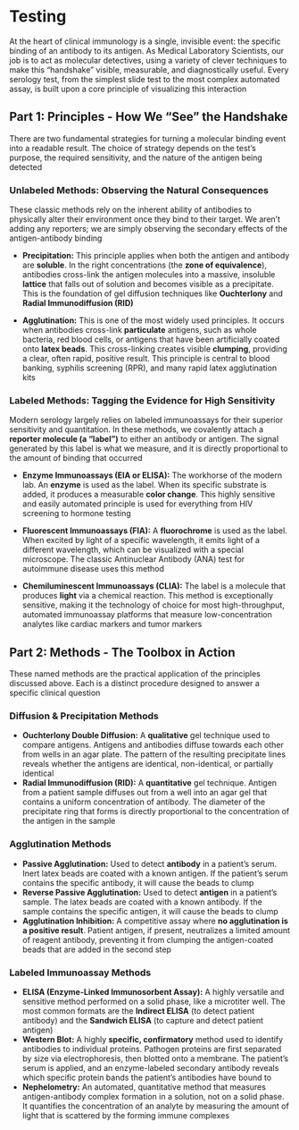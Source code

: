 # Testing {-}

At the heart of clinical immunology is a single, invisible event: the specific binding of an antibody to its antigen. As Medical Laboratory Scientists, our job is to act as molecular detectives, using a variety of clever techniques to make this "handshake" visible, measurable, and diagnostically useful. Every serology test, from the simplest slide test to the most complex automated assay, is built upon a core principle of visualizing this interaction

## **Part 1: Principles - How We "See" the Handshake** {-}

There are two fundamental strategies for turning a molecular binding event into a readable result. The choice of strategy depends on the test's purpose, the required sensitivity, and the nature of the antigen being detected

### **Unlabeled Methods: Observing the Natural Consequences** {-}

These classic methods rely on the inherent ability of antibodies to physically alter their environment once they bind to their target. We aren't adding any reporters; we are simply observing the secondary effects of the antigen-antibody binding

*   **Precipitation:** This principle applies when both the antigen and antibody are **soluble**. In the right concentrations (the **zone of equivalence**), antibodies cross-link the antigen molecules into a massive, insoluble **lattice** that falls out of solution and becomes visible as a precipitate. This is the foundation of gel diffusion techniques like **Ouchterlony** and **Radial Immunodiffusion (RID)**

*   **Agglutination:** This is one of the most widely used principles. It occurs when antibodies cross-link **particulate** antigens, such as whole bacteria, red blood cells, or antigens that have been artificially coated onto **latex beads**. This cross-linking creates visible **clumping**, providing a clear, often rapid, positive result. This principle is central to blood banking, syphilis screening (RPR), and many rapid latex agglutination kits

### **Labeled Methods: Tagging the Evidence for High Sensitivity** {-}

Modern serology largely relies on labeled immunoassays for their superior sensitivity and quantitation. In these methods, we covalently attach a **reporter molecule (a "label")** to either an antibody or antigen. The signal generated by this label is what we measure, and it is directly proportional to the amount of binding that occurred

*   **Enzyme Immunoassays (EIA or ELISA):** The workhorse of the modern lab. An **enzyme** is used as the label. When its specific substrate is added, it produces a measurable **color change**. This highly sensitive and easily automated principle is used for everything from HIV screening to hormone testing

*   **Fluorescent Immunoassays (FIA):** A **fluorochrome** is used as the label. When excited by light of a specific wavelength, it emits light of a different wavelength, which can be visualized with a special microscope. The classic Antinuclear Antibody (ANA) test for autoimmune disease uses this method

*   **Chemiluminescent Immunoassays (CLIA):** The label is a molecule that produces **light** via a chemical reaction. This method is exceptionally sensitive, making it the technology of choice for most high-throughput, automated immunoassay platforms that measure low-concentration analytes like cardiac markers and tumor markers

## **Part 2: Methods - The Toolbox in Action** {-}

These named methods are the practical application of the principles discussed above. Each is a distinct procedure designed to answer a specific clinical question

### **Diffusion & Precipitation Methods** {-}

*   **Ouchterlony Double Diffusion:** A **qualitative** gel technique used to compare antigens. Antigens and antibodies diffuse towards each other from wells in an agar plate. The pattern of the resulting precipitate lines reveals whether the antigens are identical, non-identical, or partially identical
*   **Radial Immunodiffusion (RID):** A **quantitative** gel technique. Antigen from a patient sample diffuses out from a well into an agar gel that contains a uniform concentration of antibody. The diameter of the precipitate ring that forms is directly proportional to the concentration of the antigen in the sample

### **Agglutination Methods** {-}

*   **Passive Agglutination:** Used to detect **antibody** in a patient's serum. Inert latex beads are coated with a known antigen. If the patient's serum contains the specific antibody, it will cause the beads to clump
*   **Reverse Passive Agglutination:** Used to detect **antigen** in a patient's sample. The latex beads are coated with a known antibody. If the sample contains the specific antigen, it will cause the beads to clump
*   **Agglutination Inhibition:** A competitive assay where **no agglutination is a positive result**. Patient antigen, if present, neutralizes a limited amount of reagent antibody, preventing it from clumping the antigen-coated beads that are added in the second step

### **Labeled Immunoassay Methods** {-}

*   **ELISA (Enzyme-Linked Immunosorbent Assay):** A highly versatile and sensitive method performed on a solid phase, like a microtiter well. The most common formats are the **Indirect ELISA** (to detect patient antibody) and the **Sandwich ELISA** (to capture and detect patient antigen)
*   **Western Blot:** A highly **specific, confirmatory** method used to identify antibodies to individual proteins. Pathogen proteins are first separated by size via electrophoresis, then blotted onto a membrane. The patient's serum is applied, and an enzyme-labeled secondary antibody reveals which specific protein bands the patient's antibodies have bound to
*   **Nephelometry:** An automated, quantitative method that measures antigen-antibody complex formation in a solution, not on a solid phase. It quantifies the concentration of an analyte by measuring the amount of light that is scattered by the forming immune complexes
